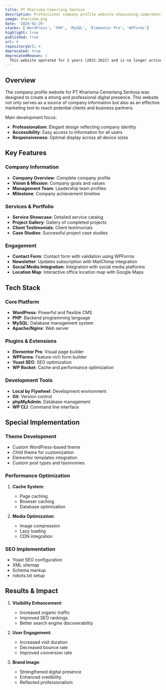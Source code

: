 ```yaml
---
title: PT Kharisma Cemerlang Sentosa
description: Professional company profile website showcasing comprehensive information about the company, services, and vision-mission of PT Kharisma Cemerlang Sentosa.
image: kharisma.png
date: '2024-02-20'
stacks: ['WordPress', 'PHP', 'MySQL', 'Elementor Pro', 'WPForms']
highlight: true
published: true
url: #
repositoryUrl: #
deprecated: true
deprecatedReason: |
  This website operated for 2 years (2021-2022) and is no longer active as the client decided to discontinue the service. During its active period, the website successfully enhanced the company's digital presence and credibility in the online world.
---
```


## Overview

The company profile website for PT Kharisma Cemerlang Sentosa was designed to create a strong and professional digital presence. This website not only serves as a source of company information but also as an effective marketing tool to reach potential clients and business partners.

Main development focus:
- **Professionalism**: Elegant design reflecting company identity
- **Accessibility**: Easy access to information for all users
- **Responsiveness**: Optimal display across all device sizes

## Key Features

### Company Information
- **Company Overview**: Complete company profile
- **Vision & Mission**: Company goals and values
- **Management Team**: Leadership team profiles
- **Milestone**: Company achievement timeline

### Services & Portfolio
- **Service Showcase**: Detailed service catalog
- **Project Gallery**: Gallery of completed projects
- **Client Testimonials**: Client testimonials
- **Case Studies**: Successful project case studies

### Engagement
- **Contact Form**: Contact form with validation using WPForms
- **Newsletter**: Updates subscription with MailChimp integration
- **Social Media Integration**: Integration with social media platforms
- **Location Map**: Interactive office location map with Google Maps

## Tech Stack

### Core Platform
- **WordPress**: Powerful and flexible CMS
- **PHP**: Backend programming language
- **MySQL**: Database management system
- **Apache/Nginx**: Web server

### Plugins & Extensions
- **Elementor Pro**: Visual page builder
- **WPForms**: Feature-rich form builder
- **Yoast SEO**: SEO optimization
- **WP Rocket**: Cache and performance optimization

### Development Tools
- **Local by Flywheel**: Development environment
- **Git**: Version control
- **phpMyAdmin**: Database management
- **WP CLI**: Command line interface

## Special Implementation

### Theme Development
- Custom WordPress-based theme
- Child theme for customization
- Elementor templates integration
- Custom post types and taxonomies

### Performance Optimization
1. **Cache System**:
   - Page caching
   - Browser caching
   - Database optimization

2. **Media Optimization**:
   - Image compression
   - Lazy loading
   - CDN integration

### SEO Implementation
- Yoast SEO configuration
- XML sitemap
- Schema markup
- robots.txt setup

## Results & Impact

1. **Visibility Enhancement**:
   - Increased organic traffic
   - Improved SEO rankings
   - Better search engine discoverability

2. **User Engagement**:
   - Increased visit duration
   - Decreased bounce rate
   - Improved conversion rate

3. **Brand Image**:
   - Strengthened digital presence
   - Enhanced credibility
   - Reflected professionalism 